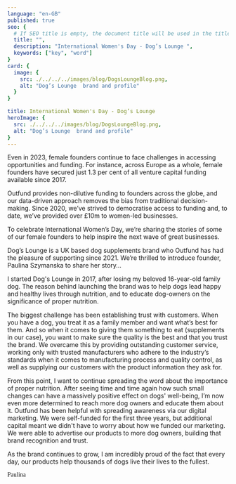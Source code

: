 ```yaml
---
language: "en-GB"
published: true
seo: {
  # If SEO title is empty, the document title will be used in the title tag in the head
  title: "",
  description: "International Women's Day - Dog’s Lounge ",
  keywords: ["key", "word"]
}
card: {
  image: {
    src: ./../../../images/blog/DogsLoungeBlog.png,
    alt: "Dog’s Lounge  brand and profile"
  }
}

title: International Women's Day - Dog’s Lounge 
heroImage: {
  src: ./../../../images/blog/DogsLoungeBlog.png,
  alt: "Dog’s Lounge  brand and profile"
}
---
```


Even in 2023, female founders continue to face challenges in accessing opportunities and funding. For instance, across Europe as a whole, female founders have secured just 1.3 per cent of all venture capital funding available since 2017.

Outfund provides non-dilutive funding to founders across the globe, and our data-driven approach removes the bias from traditional decision-making. Since 2020, we’ve strived to democratise access to funding and, to date, we’ve provided over £10m to women-led businesses.

To celebrate International Women’s Day, we’re sharing the stories of some of our female founders to help inspire the next wave of great businesses.

Dog’s Lounge is a UK based dog supplements brand who Outfund has had the pleasure of supporting since 2021. We’re thrilled to introduce founder, Paulina Szymanska to share her story…

I started Dog's Lounge in 2017, after losing my beloved 16-year-old family dog. The reason behind launching the brand was to help dogs lead happy and healthy lives through nutrition, and to educate dog-owners on the significance of proper nutrition. 

The biggest challenge has been establishing trust with customers. When you have a dog, you treat it as a family member and want what’s best for them. And so when it comes to giving them something to eat (supplements in our case), you want to make sure the quality is the best and that you trust the brand. We overcame this by providing outstanding customer service, working only with trusted manufacturers who adhere to the industry’s standards when it comes to manufacturing process and quality control, as well as supplying our customers with the product information they ask for.

From this point, I want to continue spreading the word about the importance of proper nutrition. After seeing time and time again how such small changes can have a massively positive effect on dogs' well-being, I’m now even more determined to reach more dog owners and educate them about it. Outfund has been helpful with spreading awareness via our digital marketing. We were self-funded for the first three years, but additional capital meant we didn't have to worry about how we funded our marketing. We were able to advertise our products to more dog owners, building that brand recognition and trust. 

As the brand continues to grow, I am incredibly proud of the fact that every day, our products help thousands of dogs live their lives to the fullest.

<span style="font-family: 'Bradley Hand ITC', cursive;">Paulina</span>